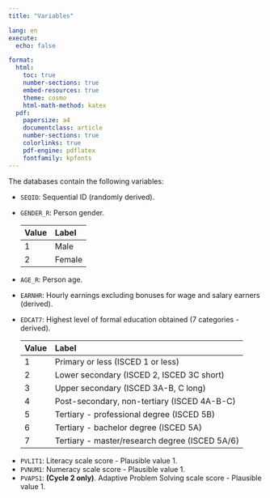 ```yaml
---
title: "Variables"

lang: en
execute: 
  echo: false

format: 
  html:
    toc: true
    number-sections: true
    embed-resources: true
    theme: cosmo
    html-math-method: katex
  pdf:
    papersize: a4
    documentclass: article
    number-sections: true
    colorlinks: true
    pdf-engine: pdflatex
    fontfamily: kpfonts
---
```


The databases contain the following variables:

-   `SEQID`: Sequential ID (randomly derived).

<!-- -->

-   `GENDER_R`: Person gender.

    | Value | Label  |
    |:------|:-------|
    | 1     | Male   |
    | 2     | Female |

-   `AGE_R`: Person age.

-   `EARNHR`: Hourly earnings excluding bonuses for wage and salary earners (derived).

<!-- -->

-   `EDCAT7`: Highest level of formal education obtained (7 categories - derived).

    | Value | Label                                          |
    |:------|:-----------------------------------------------|
    | 1     | Primary or less (ISCED 1 or less)              |
    | 2     | Lower secondary (ISCED 2, ISCED 3C short)      |
    | 3     | Upper secondary (ISCED 3A-B, C long)           |
    | 4     | Post-secondary, non-tertiary (ISCED 4A-B-C)    |
    | 5     | Tertiary - professional degree (ISCED 5B)      |
    | 6     | Tertiary - bachelor degree (ISCED 5A)          |
    | 7     | Tertiary - master/research degree (ISCED 5A/6) |

<!-- -->

-   `PVLIT1`: Literacy scale score - Plausible value 1.
-   `PVNUM1`: Numeracy scale score - Plausible value 1.
-   `PVAPS1`: **(Cycle 2 only)**. Adaptive Problem Solving scale score - Plausible value 1.
